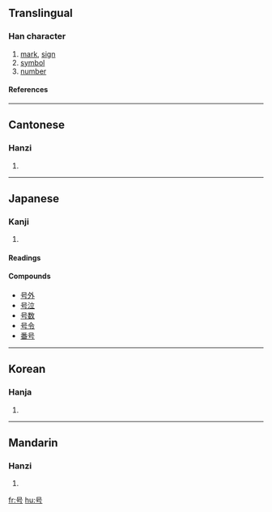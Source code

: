 {{see|號}}

==Translingual==
===Han character===
{{Han char|rn=30|rad=口|as=02|sn=5|four=|canj=口一女尸 (RMVS)}}
# [[mark]], [[sign]]
# [[symbol]]
# [[number]]
====References====
{{Han ref|kx=0174.020|dkj=03256|dj=0385.070|hdz=10570.010|uh=53F7|ud=21495}}

----
==Cantonese==
===Hanzi===
{{yue-hanzi|jyut=|y=hou6}}
# {{defn|Cantonese}}
----
== Japanese ==
===Kanji===
{{ja-kanji|grade=|rs=口02}}
# {{defn|Japanese}} 
====Readings====
{{ja-readings|on=[[ごう]] ([[gō]])|kun=[[さけぶ]] ([[sakebu]]), [[よびな]] ([[yobina]])}}

====Compounds====
*[[号外]]
*[[号泣]]
*[[号数]]
*[[号令]]
*[[番号]]

----
==Korean==
===Hanja===
{{ko-hanja|hangeul=호|rv=ho|mr=ho}}
# {{defn|Korean}}

----
==Mandarin==
===Hanzi===
{{cmn-hanzi|tra=號|pin=[[hào]] (hao4), [[háo]] (hao2)|wg=hao<sup>2</sup>, hao<sup>4</sup>}}
# {{defn|Mandarin}}

[[fr:号]]
[[hu:号]]